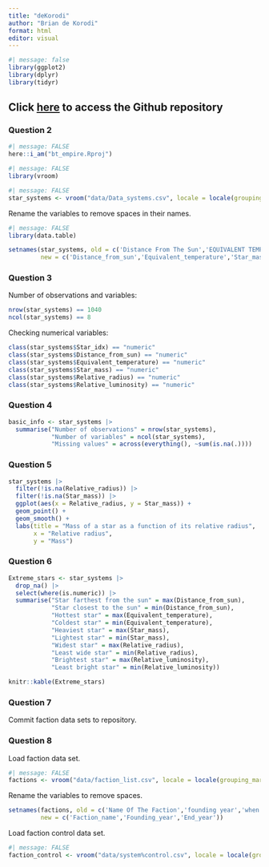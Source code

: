 ```yaml
---
title: "deKorodi"
author: "Brian de Korodi"
format: html
editor: visual
---
```


```r
#| message: false
library(ggplot2)
library(dplyr)
library(tidyr)
```

## Click [here](https://github.com/briandekorodi/bt_empire) to access the Github repository

### Question 2

```r
#| message: FALSE
here::i_am("bt_empire.Rproj")
```

```r
#| message: FALSE
library(vroom)
```

```r
#| message: FALSE
star_systems <- vroom("data/Data_systems.csv", locale = locale(grouping_mark = ".", decimal_mark = ",", encoding = "UTF-8"))
```

Rename the variables to remove spaces in their names.

```r
#| message: FALSE
library(data.table)
```

```r
setnames(star_systems, old = c('Distance From The Sun','EQUIVALENT TEMPERATURE','star mass', 'Relative Radius', 'Relative Luminosity', 'STAR TYPE'), 
         new = c('Distance_from_sun','Equivalent_temperature','Star_mass', 'Relative_radius', 'Relative_luminosity', 'Star_type'))
```

### Question 3

Number of observations and variables:

```r
nrow(star_systems) == 1040
ncol(star_systems) == 8
```

Checking numerical variables:

```r
class(star_systems$Star_idx) == "numeric"
class(star_systems$Distance_from_sun) == "numeric"
class(star_systems$Equivalent_temperature) == "numeric"
class(star_systems$Star_mass) == "numeric"
class(star_systems$Relative_radius) == "numeric"
class(star_systems$Relative_luminosity) == "numeric"
```

### Question 4

```r
basic_info <- star_systems |>
  summarise("Number of observations" = nrow(star_systems),
            "Number of variables" = ncol(star_systems),
            "Missing values" = across(everything(), ~sum(is.na(.))))
```

### Question 5

```r
star_systems |>
  filter(!is.na(Relative_radius)) |>
  filter(!is.na(Star_mass)) |>
  ggplot(aes(x = Relative_radius, y = Star_mass)) +
  geom_point() +
  geom_smooth() +
  labs(title = "Mass of a star as a function of its relative radius",
       x = "Relative radius",
       y = "Mass")
```

### Question 6

```r
Extreme_stars <- star_systems |>
  drop_na() |>
  select(where(is.numeric)) |>
  summarise("Star farthest from the sun" = max(Distance_from_sun),
            "Star closest to the sun" = min(Distance_from_sun),
            "Hottest star" = max(Equivalent_temperature),
            "Coldest star" = min(Equivalent_temperature),
            "Heaviest star" = max(Star_mass),
            "Lightest star" = min(Star_mass),
            "Widest star" = max(Relative_radius),
            "Least wide star" = min(Relative_radius),
            "Brightest star" = max(Relative_luminosity),
            "Least bright star" = min(Relative_luminosity))

knitr::kable(Extreme_stars)
```

### Question 7

Commit faction data sets to repository.

### Question 8

Load faction data set.

```r
#| message: FALSE
factions <- vroom("data/faction_list.csv", locale = locale(grouping_mark = ".", decimal_mark = ",", encoding = "UTF-8"))
```

Rename the variables to remove spaces.

```r
setnames(factions, old = c('Name Of The Faction','founding year','when ended'), 
         new = c('Faction_name','Founding_year','End_year'))
```

Load faction control data set.

```r
#| message: FALSE
faction_control <- vroom("data/system%control.csv", locale = locale(grouping_mark = ".", decimal_mark = ",", encoding = "UTF-8"))
```
